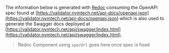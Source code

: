 The information below is generated with [Redoc](https://redocly.com/docs/redoc) consuming the OpenAPI spec found at [https://validator.nymtech.net/api-docs/openapi.json](https://validator.nymtech.net/api-docs/openapi.json) which is also used to generate the Swagger docs deployed at [https://validator.nymtech.net/api/swagger/index.html](https://validator.nymtech.net/api/swagger/index.html).

> Redoc Component using `specUrl` goes here once spec is fixed
